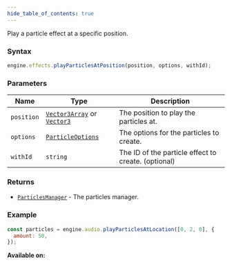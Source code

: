 ```yaml
---
hide_table_of_contents: true
---
```



Play a particle effect at a specific position.

### Syntax

```js
engine.effects.playParticlesAtPosition(position, options, withId);
```

### Parameters

| Name       | Type                                                                         | Description                                         |
| ---------- | ---------------------------------------------------------------------------- | --------------------------------------------------- |
| `position` | [`Vector3Array`](/sdk/types/Vector3Array) or [`Vector3`](/sdk/types/Vector3) | The position to play the particles at.              |
| `options`  | [`ParticleOptions`](/sdk/types/ParticleOptions)                              | The options for the particles to create.            |
| `withId`   | `string`                                                                     | The ID of the particle effect to create. (optional) |

### Returns

- [`ParticlesManager`](/sdk/types/ParticlesManager) - The particles manager.

### Example

```js
const particles = engine.audio.playParticlesAtLocation([0, 2, 0], {
  amount: 50,
});
```

**Available on:** <ClientTag />
